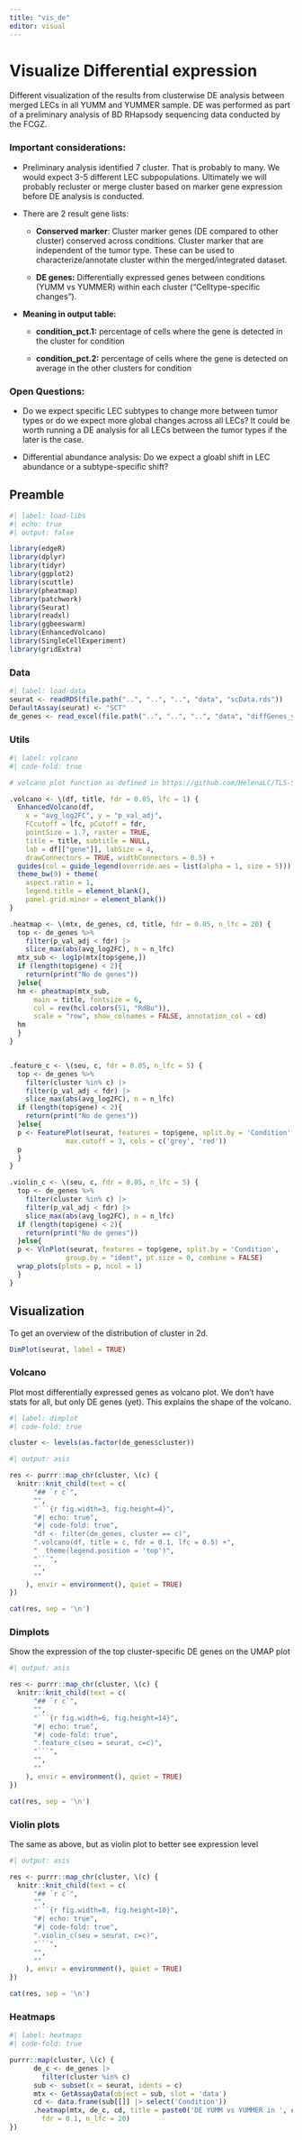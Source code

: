 ```yaml
---
title: "vis_de"
editor: visual
---
```


# Visualize Differential expression

Different visualization of the results from clusterwise DE analysis between merged LECs in all YUMM and YUMMER sample. DE was performed as part of a preliminary analysis of BD RHapsody sequencing data conducted by the FCGZ.

### Important considerations:

-   Preliminary analysis identified 7 cluster. That is probably to many. We would expect 3-5 different LEC subpopulations. Ultimately we will probably recluster or merge cluster based on marker gene expression before DE analysis is conducted.

-   There are 2 result gene lists:

    -   **Conserved marker**: Cluster marker genes (DE compared to other cluster) conserved across conditions. Cluster marker that are independent of the tumor type. These can be used to characterize/annotate cluster within the merged/integrated dataset.

    -   **DE genes:** Differentially expressed genes between conditions (YUMM vs YUMMER) within each cluster ("Celltype-specific changes").

-   **Meaning in output table:**

    -   **condition_pct.1:** percentage of cells where the gene is detected in the cluster for condition

    -   **condition_pct.2:** percentage of cells where the gene is detected on average in the other clusters for condition

### Open Questions:

-   Do we expect specific LEC subtypes to change more between tumor types or do we expect more global changes across all LECs? It could be worth running a DE analysis for all LECs between the tumor types if the later is the case.

-   Differential abundance analysis: Do we expect a gloabl shift in LEC abundance or a subtype-specific shift?

## Preamble

```r
#| label: load-libs
#| echo: true
#| output: false

library(edgeR)
library(dplyr)
library(tidyr)
library(ggplot2)
library(scuttle)
library(pheatmap)
library(patchwork)
library(Seurat)
library(readxl)
library(ggbeeswarm)
library(EnhancedVolcano)
library(SingleCellExperiment)
library(gridExtra)

```

### Data

```r
#| label: load-data
seurat <- readRDS(file.path("..", "..", "..", "data", "scData.rds"))
DefaultAssay(seurat) <- "SCT"
de_genes <- read_excel(file.path("..", "..", "..", "data", "diffGenes_yumm_yummer.xlsx"))

```

### Utils

```r
#| label: volcano
#| code-fold: true

# volcano plot function as defined in https://github.com/HelenaLC/TLS-Silina/blob/main/code/geo-02-differential.qmd

.volcano <- \(df, title, fdr = 0.05, lfc = 1) {
  EnhancedVolcano(df, 
    x = "avg_log2FC", y = "p_val_adj",
    FCcutoff = lfc, pCutoff = fdr,
    pointSize = 1.7, raster = TRUE,
    title = title, subtitle = NULL,
    lab = df[["gene"]], labSize = 4, 
    drawConnectors = TRUE, widthConnectors = 0.5) +
  guides(col = guide_legend(override.aes = list(alpha = 1, size = 5))) +
  theme_bw(9) + theme(
    aspect.ratio = 1,
    legend.title = element_blank(),
    panel.grid.minor = element_blank())
}

.heatmap <- \(mtx, de_genes, cd, title, fdr = 0.05, n_lfc = 20) {
  top <- de_genes %>%
    filter(p_val_adj < fdr) |> 
    slice_max(abs(avg_log2FC), n = n_lfc)
  mtx_sub <- log1p(mtx[top$gene,])
  if (length(top$gene) < 2){
    return(print("No de genes"))
  }else{
  hm <- pheatmap(mtx_sub, 
      main = title, fontsize = 6,
      col = rev(hcl.colors(51, "RdBu")),
      scale = "row", show_colnames = FALSE, annotation_col = cd)
  hm
  }
}


.feature_c <- \(seu, c, fdr = 0.05, n_lfc = 5) {
  top <- de_genes %>%
    filter(cluster %in% c) |> 
    filter(p_val_adj < fdr) |> 
    slice_max(abs(avg_log2FC), n = n_lfc)
  if (length(top$gene) < 2){
    return(print("No de genes"))
  }else{
  p <- FeaturePlot(seurat, features = top$gene, split.by = 'Condition',
              max.cutoff = 3, cols = c('grey', 'red'))
  p
  }
}

.violin_c <- \(seu, c, fdr = 0.05, n_lfc = 5) {
  top <- de_genes %>%
    filter(cluster %in% c) |> 
    filter(p_val_adj < fdr) |> 
    slice_max(abs(avg_log2FC), n = n_lfc)
  if (length(top$gene) < 2){
    return(print("No de genes"))
  }else{
  p <- VlnPlot(seurat, features = top$gene, split.by = 'Condition',
              group.by = "ident", pt.size = 0, combine = FALSE)
  wrap_plots(plots = p, ncol = 1)
  }
}
```

## Visualization

To get an overview of the distribution of cluster in 2d.

```r

DimPlot(seurat, label = TRUE)
```

### Volcano

Plot most differentially expressed genes as volcano plot. We don't have stats for all, but only DE genes (yet). This explains the shape of the volcano.

```r
#| label: dimplot
#| code-fold: true

cluster <- levels(as.factor(de_genes$cluster))
```

::: panel-tabset
```r
#| output: asis

res <- purrr::map_chr(cluster, \(c) {
  knitr::knit_child(text = c(
      "## `r c`",
      "", 
      "```{r fig.width=3, fig.height=4}",
      "#| echo: true",
      "#| code-fold: true",
      "df <- filter(de_genes, cluster == c)",
      ".volcano(df, title = c, fdr = 0.1, lfc = 0.5) +",
      "  theme(legend.position = 'top')",
      "```",
      "",
      ""
    ), envir = environment(), quiet = TRUE)
})

cat(res, sep = '\n')
```
:::

### Dimplots

Show the expression of the top cluster-specific DE genes on the UMAP plot

::: panel-tabset
```r
#| output: asis

res <- purrr::map_chr(cluster, \(c) {
  knitr::knit_child(text = c(
      "## `r c`",
      "", 
      "```{r fig.width=6, fig.height=14}",
      "#| echo: true",
      "#| code-fold: true",
      ".feature_c(seu = seurat, c=c)",
      "```",
      "",
      ""
    ), envir = environment(), quiet = TRUE)
})

cat(res, sep = '\n')
```
:::

### Violin plots

The same as above, but as violin plot to better see expression level

::: panel-tabset
```r
#| output: asis

res <- purrr::map_chr(cluster, \(c) {
  knitr::knit_child(text = c(
      "## `r c`",
      "", 
      "```{r fig.width=8, fig.height=10}",
      "#| echo: true",
      "#| code-fold: true",
      ".violin_c(seu = seurat, c=c)",
      "```",
      "",
      ""
    ), envir = environment(), quiet = TRUE)
})

cat(res, sep = '\n')
```
:::

### Heatmaps

```r
#| label: heatmaps
#| code-fold: true

purrr::map(cluster, \(c) {
      de_c <- de_genes |> 
        filter(cluster %in% c)
      sub <- subset(x = seurat, idents = c)
      mtx <- GetAssayData(object = sub, slot = 'data')
      cd <- data.frame(sub[[]] |> select('Condition'))
      .heatmap(mtx, de_c, cd, title = paste0('DE YUMM vs YUMMER in ', c),
        fdr = 0.1, n_lfc = 20)
})
```

